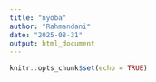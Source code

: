 ```yaml
---
title: "nyoba"
author: "Rahmandani"
date: "2025-08-31"
output: html_document
---
```


```r
knitr::opts_chunk$set(echo = TRUE)
```


```r

```

